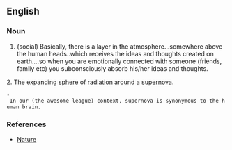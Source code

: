==English==

===Noun===
{{en-noun}}

#(social) Basically, there is a layer in the atmosphere...somewhere above the human heads..which receives the ideas and thoughts created on earth....so when you are emotionally connected with someone (friends, family etc) you subconsciously absorb his/her ideas and thoughts.

2.{{astronomy}} The expanding [[sphere]] of [[radiation]] around a [[supernova]].

 - In our (the awesome league) context, supernova is synonymous to the human brain.

===References===
*[http://www.nature.com/nature/journal/v334/n6181/abs/334412a0.html Nature]